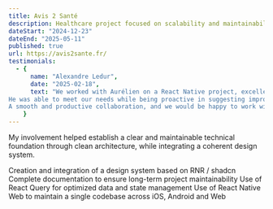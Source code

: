 ```yaml
---
title: Avis 2 Santé
description: Healthcare project focused on scalability and maintainability.
dateStart: "2024-12-23"
dateEnd: "2025-05-11"
published: true
url: https://avis2sante.fr/
testimonials:
  - {
      name: "Alexandre Ledur",
      date: "2025-02-18",
      text: "We worked with Aurélien on a React Native project, excellent experience.
He was able to meet our needs while being proactive in suggesting improvements to our approach. Fast, efficient and flexible, he also demonstrated great listening skills and a good understanding of our challenges.
A smooth and productive collaboration, and we would be happy to work with him again in the future!",
    }
---
```


My involvement helped establish a clear and maintainable technical foundation through clean architecture, while integrating a coherent design system.

Creation and integration of a design system based on RNR / shadcn
Complete documentation to ensure long-term project maintainability
Use of React Query for optimized data and state management
Use of React Native Web to maintain a single codebase across iOS, Android and Web
